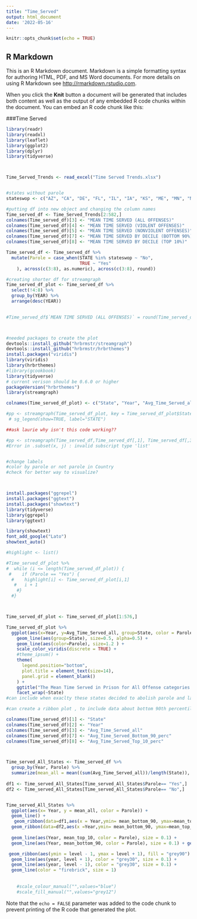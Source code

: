 ```yaml
---
title: "Time_Served"
output: html_document
date: '2022-05-16'
---
```


```r
knitr::opts_chunk$set(echo = TRUE)
```

## R Markdown

This is an R Markdown document. Markdown is a simple formatting syntax for authoring HTML, PDF, and MS Word documents. For more details on using R Markdown see <http://rmarkdown.rstudio.com>.

When you click the **Knit** button a document will be generated that includes both content as well as the output of any embedded R code chunks within the document. You can embed an R code chunk like this:

###Time Served


```r
library(readr)
library(readxl)
library(leaflet)
library(ggplot2)
library(dplyr)
library(tidyverse)



Time_Served_Trends <- read_excel("Time Served Trends.xlsx")


#states without parole
stateswop <- c("AZ", "CA", "DE", "FL", "IL", "IA", "KS", "ME", "MN", "NM", "NC", "OH", "OR", "VA", "WA", "WI")

#putting df into new object and changing the column names
Time_served_df <- Time_Served_Trends[2:582,]
colnames(Time_served_df)[3] <- "MEAN TIME SERVED (ALL OFFENSES)"
colnames(Time_served_df)[4] <- "MEAN TIME SERVED (VIOLENT OFFENSES)"
colnames(Time_served_df)[5] <- "MEAN TIME SERVED (NONVIOLENT OFFENSES)"
colnames(Time_served_df)[7] <- "MEAN TIME SERVED BY DECILE (BOTTOM 90%)"
colnames(Time_served_df)[8] <- "MEAN TIME SERVED BY DECILE (TOP 10%)"

Time_served_df <- Time_served_df %>%
  mutate(Parole = case_when(STATE %in% stateswop ~ "No",
                            TRUE ~ "Yes"
    ), across(c(3:8), as.numeric), across(c(3:8), round))

#creating shorter df for streamgraph
Time_served_df_plot <- Time_served_df %>%
  select(!4:8) %>%
  group_by(YEAR) %>%
  arrange(desc(YEAR))
    

#Time_served_df$`MEAN TIME SERVED (ALL OFFENSES)` = round(Time_served_df$`MEAN TIME SERVED (ALL OFFENSES)`, 2)) #across to do it to multiple, ask laurie if you can specifiy digits in across rfunction, wasn't able to 



#needed packages to create the plot
devtools::install_github("hrbrmstr/streamgraph")
devtools::install_github("hrbrmstr/hrbrthemes")
install.packages("viridis")
library(viridis)
library(hrbrthemes)
#library(gcookbook)
library(tidyverse)
# current verison should be 0.6.0 or higher
packageVersion("hrbrthemes")
library(streamgraph)

colnames(Time_served_df_plot) <- c("State", "Year", "Avg_Time_Served_all", "Parole")

#pp <- streamgraph(Time_served_df_plot, key = Time_served_df_plot$State, value = #Time_served_df_plot$`Avg Time Served (all)`, date = Time_served_df_plot$Year, height="300px", width="1000px")
 # sg_legend(show=TRUE, label="STATE")

##ask laurie why isn't this code working?? 

#pp <- streamgraph(Time_served_df,Time_served_df[,1], Time_served_df[,3],Time_served_df[,2], height="300px", width="1000px")
#Error in .subset(x, j) : invalid subscript type 'list'



```

```r
#change labels
#color by parole or not parole in Country
#check for better way to visualize?



install.packages("ggrepel")
install.packages("ggtext")
install.packages("showtext")
library(tidyverse)
library(ggrepel)
library(ggtext)

library(showtext)
font_add_google("Lato")
showtext_auto()

#highlight <- list()

#Time_served_df_plot %>%
#  while (i <= length(Time_served_df_plot)) {
 #    if (Parole == "Yes") {
  #    highlight[i] <- Time_served_df_plot[i,1]
   #   i + 1
    #}
  #}



Time_served_df_plot <- Time_served_df_plot[1:576,]

Time_served_df_plot %>%
  ggplot(aes(x=Year, y=Avg_Time_Served_all, group=State, color = Parole)) +
    geom_line(aes(group=State), size=0.5, alpha=0.5) +
    geom_line(aes(color=Parole), size=1.2 ) +
    scale_color_viridis(discrete = TRUE) +
    #theme_ipsum() +
    theme(
      legend.position="bottom",
      plot.title = element_text(size=14),
      panel.grid = element_blank()
    ) +
    ggtitle("The Mean Time Served in Prison for All Offense categories ") +
    facet_wrap(~State)
#can include when exaclty these states decided to abolish parole and label it on the plot

#can create a ribbon plot , to include data about bottom 90th percentile and top 10th percentile

colnames(Time_served_df)[1] <- "State"
colnames(Time_served_df)[2] <- "Year"
colnames(Time_served_df)[3] <- "Avg_Time_Served_all"
colnames(Time_served_df)[7] <- "Avg_Time_Served_Bottom_90_perc"
colnames(Time_served_df)[8] <- "Avg_Time_Served_Top_10_perc"



Time_served_All_States <- Time_served_df %>%
  group_by(Year, Parole) %>%
  summarize(mean_all = mean((sum(Avg_Time_Served_all))/length(State)), mean_bottom_90 = mean((sum(Avg_Time_Served_Bottom_90_perc))/length(State)), mean_top_10 = mean((sum(Avg_Time_Served_Top_10_perc))/length(State)))
  
df1 <- Time_served_All_States[Time_served_All_States$Parole== "Yes",]   
df2 <- Time_served_All_States[Time_served_All_States$Parole== "No",]   


Time_served_All_States %>%
  ggplot(aes(x= Year, y = mean_all, color = Parole)) +
  geom_line() +
   geom_ribbon(data=df1,aes(x = Year,ymin= mean_bottom_90, ymax=mean_top_10), inherit.aes = FALSE,fill = "lightblue") +
  geom_ribbon(data=df2,aes(x =Year,ymin= mean_bottom_90, ymax=mean_top_10), inherit.aes = FALSE,fill = "lightgreen")
  
  geom_line(aes(Year, mean_top_10, color = Parole), size = 0.1) + 
  geom_line(aes(Year, mean_bottom_90, color = Parole), size = 0.1) + geom_ribbon(aes(ymin= mean_bottom_90, ymax=mean_top_10, x= Year, fill = "band"), alpha = 0.3)

 geom_ribbon(aes(ymin = level - 1, ymax = level + 1), fill = "grey90") + 
  geom_line(aes(year, level + 1), color = "grey30", size = 0.1) + 
  geom_line(aes(year, level - 1), color = "grey30", size = 0.1) +   
  geom_line(color = "firebrick", size = 1)
 
 
    #scale_colour_manual("",values="blue")
    #scale_fill_manual("",values="grey12")
```


Note that the `echo = FALSE` parameter was added to the code chunk to prevent printing of the R code that generated the plot.
